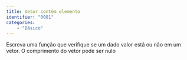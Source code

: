 ```yaml
---
title: Vetor contém elemento
identifier: "0081"
categories:
    - "Básico"
---
```


::: {.exercicio}
Escreva uma função que verifique se um dado valor está ou não em um vetor. O comprimento do vetor pode ser nulo

<!-- @sol-0081 -->
:::